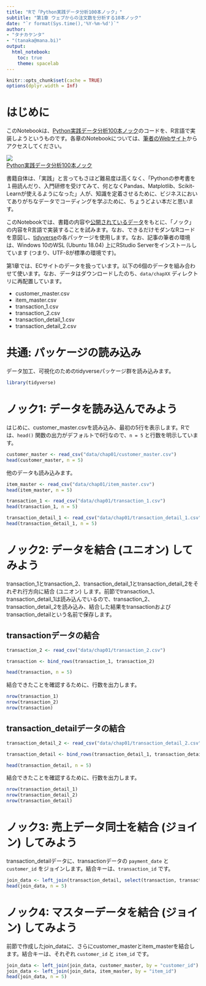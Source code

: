 ```yaml
---
title: "Rで「Python実践データ分析100本ノック」"
subtitle: "第1章 ウェブからの注文数を分析する10本ノック"
date: "`r format(Sys.time(),'%Y-%m-%d')`"
author:
- "タナカケンタ"
- "(tanaka@mana.bi)"
output:
  html_notebook:
    toc: true
    theme: spacelab
---
```


```r
knitr::opts_chunk$set(cache = TRUE)
options(dplyr.width = Inf)
```

# はじめに

このNotebookは、[Python実践データ分析100本ノック](https://amzn.to/31gVxwz)のコードを、R言語で実装しようというものです。各章のNotebookについては、[筆者のWebサイト](https://mana.bi/wiki.cgi?page=R%A4%C7%A1%D6Python%BC%C2%C1%A9%A5%C7%A1%BC%A5%BF%CA%AC%C0%CF100%CB%DC%A5%CE%A5%C3%A5%AF%A1%D7)からアクセスしてください。

<div align="center">
<a href="https://www.amazon.co.jp/dp/4798058750/ref=as_li_ss_il?ie=UTF8&linkCode=li3&tag=dsciesotist-22&linkId=a7cfc337c3cb35cc0af817ffd6260423&language=ja_JP" target="_blank"><img border="0" src="//ws-fe.amazon-adsystem.com/widgets/q?_encoding=UTF8&ASIN=4798058750&Format=_SL250_&ID=AsinImage&MarketPlace=JP&ServiceVersion=20070822&WS=1&tag=dsciesotist-22&language=ja_JP" ></a><img src="https://ir-jp.amazon-adsystem.com/e/ir?t=dsciesotist-22&language=ja_JP&l=li3&o=9&a=4798058750" width="1" height="1" border="0" alt="" style="border:none !important; margin:0px !important;" /><br />
[Python実践データ分析100本ノック](https://amzn.to/31gVxwz)
</div>

書籍自体は、「実践」と言ってもさほど難易度は高くなく、「Pythonの参考書を１冊読んだり、入門研修を受けてみて、何となくPandas、Matplotlib、Scikit-Learnが使えるようになった」人が、知識を定着させるために、ビジネスにおいてありがちなデータでコーディングを学ぶために、ちょうどよい本だと思います。

このNotebookでは、書籍の内容や[公開されているデータ](https://www.shuwasystem.co.jp/support/7980html/5875.html)をもとに、「ノック」の内容をR言語で実装することを試みます。なお、できるだけモダンなRコードを意図し、[tidyverse](https://www.tidyverse.org/)の各パッケージを使用します。なお、記事の筆者の環境は、Windows 10のWSL (Ubuntu 18.04) 上にRStudio Serverをインストールしています (つまり、UTF-8が標準の環境です)。

第1章では、ECサイトのデータを扱っています。以下の6個のデータを組み合わせて使います。なお、データはダウンロードしたのち、`data/chapXX` ディレクトリに再配置しています。

* customer_master.csv
* item_master.csv
* transaction_1.csv
* transaction_2.csv
* transaction_detail_1.csv
* transaction_detail_2.csv

# 共通: パッケージの読み込み

データ加工、可視化のためのtidyverseパッケージ群を読み込みます。

```r
library(tidyverse)
```

# ノック1: データを読み込んでみよう

はじめに、customer_master.csvを読み込み、最初の5行を表示します。Rでは、`head()` 関数の出力がデフォルトで6行なので、`n = 5` と行数を明示しています。

```r
customer_master <- read_csv("data/chap01/customer_master.csv")
head(customer_master, n = 5)
```

他のデータも読み込みます。

```r
item_master <- read_csv("data/chap01/item_master.csv")
head(item_master, n = 5)
```

```r
transaction_1 <- read_csv("data/chap01/transaction_1.csv")
head(transaction_1, n = 5)
```

```r
transaction_detail_1 <- read_csv("data/chap01/transaction_detail_1.csv")
head(transaction_detail_1, n = 5)
```

# ノック2: データを結合 (ユニオン) してみよう

transaction_1とtransaction_2、transaction_detail_1とtransaction_detail_2をそれぞれ行方向に結合 (ユニオン) します。前節でtransaction_1、transaction_detail_1は読み込んでいるので、transaction_2、transaction_detail_2を読み込み、結合した結果をtransactionおよびtransaction_detailという名前で保存します。

## transactionデータの結合

```r
transaction_2 <- read_csv("data/chap01/transaction_2.csv")

transaction <- bind_rows(transaction_1, transaction_2)

head(transaction, n = 5)
```

結合できたことを確認するために、行数を出力します。

```r
nrow(transaction_1)
nrow(transaction_2)
nrow(transaction)
```

## transaction_detailデータの結合

```r
transaction_detail_2 <- read_csv("data/chap01/transaction_detail_2.csv")

transaction_detail <- bind_rows(transaction_detail_1, transaction_detail_2)

head(transaction_detail, n = 5)
```

結合できたことを確認するために、行数を出力します。

```r
nrow(transaction_detail_1)
nrow(transaction_detail_2)
nrow(transaction_detail)
```

# ノック3: 売上データ同士を結合 (ジョイン) してみよう

transaction_detailデータに、transactionデータの `payment_date` と `customer_id` をジョインします。結合キーは、`transaction_id` です。

```r
join_data <- left_join(transaction_detail, select(transaction, transaction_id, payment_date, customer_id), by = "transaction_id")
head(join_data, n = 5)
```

# ノック4: マスターデータを結合 (ジョイン) してみよう

前節で作成したjoin_dataに、さらにcustomer_masterとitem_masterを結合します。結合キーは、それぞれ `customer_id` と `item_id` です。

```r
join_data <- left_join(join_data, customer_master, by = "customer_id")
join_data <- left_join(join_data, item_master, by = "item_id")
head(join_data, n = 5)
```
